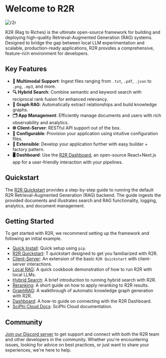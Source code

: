 
# Welcome to R2R

![r2r](./r2r.png)

<GithubButtons />

R2R (Rag to Riches) is the ultimate open-source framework for building and deploying high-quality Retrieval-Augmented Generation (RAG) systems. Designed to bridge the gap between local LLM experimentation and scalable, production-ready applications, R2R provides a comprehensive, feature-rich environment for developers.

## Key Features

- **📁 Multimodal Support**: Ingest files ranging from `.txt`, `.pdf`, `.json` to `.png`, `.mp3`, and more.
- **🔍 Hybrid Search**: Combine semantic and keyword search with reciprocal rank fusion for enhanced relevancy.
- **🔗 Graph RAG**: Automatically extract relationships and build knowledge graphs.
- **🗂️ App Management**: Efficiently manage documents and users with rich observability and analytics.
- **🌐 Client-Server**: RESTful API support out of the box.
- **🧩 Configurable**: Provision your application using intuitive configuration files.
- **🔌 Extensible**: Develop your application further with easy builder + factory pattern.
- **🖥️ Dashboard**: Use the [R2R Dashboard](https://github.com/SciPhi-AI/R2R-Dashboard), an open-source React+Next.js app for a user-friendly interaction with your pipelines.

## Quickstart
The [R2R Quickstart](/getting-started/quickstart) provides a step-by-step guide to running the default R2R Retrieval-Augmented Generation (RAG) backend. The guide ingests the provided documents and illustrates search and RAG functionality, logging, analytics, and document management.

## Getting Started

To get started with R2R, we recommend setting up the framework and following an initial example.

- [Quick Install](/getting-started/quick-install): Quick setup using `pip`.
- [R2R Quickstart](/getting-started/quickstart): T quickstart designed to get you familiarized with R2R.
- [Client-Server](/cookbooks/client-server): An extension of the basic `R2R Quickstart` with client-server interactions.
- [Local RAG](/cookbooks/local-rag): A quick cookbook demonstration of how to run R2R with local LLMs.
- [Hybrid Search](/cookbooks/hybrid-search): A brief introduction to running hybrid search with R2R.
- [Reranking](/cookbooks/rerank-search): A short guide on how to apply reranking to R2R results.
- [GraphRAG](https://r2r-docs.sciphi.ai/cookbooks/knowledge-graph): A walkthrough of automatic knowledge graph generation with R2R.
- [Dashboard](https://r2r-docs.sciphi.ai/cookbooks/dashboard): A how-to guide on connecting with the R2R Dashboard.
- [SciPhi Cloud Docs](https://docs.sciphi.ai/): SciPhi Cloud documentation.

## Community

[Join our Discord server](https://discord.gg/p6KqD2kjtB) to get support and connect with both the R2R team and other developers in the community. Whether you're encountering issues, looking for advice on best practices, or just want to share your experiences, we're here to help.
